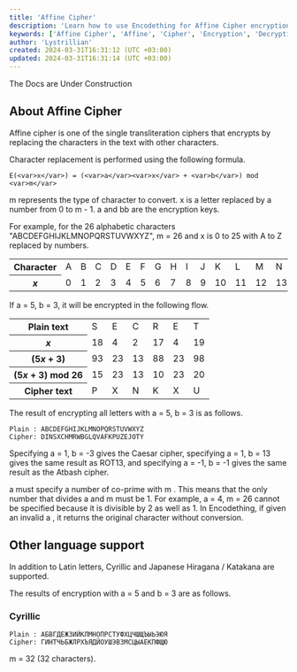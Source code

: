 ```yaml
---
title: 'Affine Cipher'
description: 'Learn how to use Encodething for Affine Cipher encryption and decryption'
keywords: ['Affine Cipher', 'Affine', 'Cipher', 'Encryption', 'Decryption', 'Encodething']
author: 'Lystrillian'
created: 2024-03-31T16:31:12 (UTC +03:00)
updated: 2024-03-31T16:31:14 (UTC +03:00)
---
```


<Callout type="warning">
  The Docs are Under Construction
</Callout>

## About Affine Cipher

Affine cipher is one of the single transliteration ciphers that encrypts by replacing the characters in the text with other characters.

Character replacement is performed using the following formula.

```
E(<var>x</var>) = (<var>a</var><var>x</var> + <var>b</var>) mod <var>m</var>
```

m represents the type of character to convert. x is a letter replaced by a number from 0 to m - 1. a and bb are the encryption keys.

For example, for the 26 alphabetic characters "ABCDEFGHIJKLMNOPQRSTUVWXYZ", m = 26 and x is 0 to 25 with A to Z replaced by numbers.

<table><tbody><tr><th>Character</th><td>A</td><td>B</td><td>C</td><td>D</td><td>E</td><td>F</td><td>G</td><td>H</td><td>I</td><td>J</td><td>K</td><td>L</td><td>M</td><td>N</td><td>O</td><td>P</td><td>Q</td><td>R</td><td>S</td><td>T</td><td>U</td><td>V</td><td>W</td><td>X</td><td>Y</td><td>Z</td></tr><tr><th><var>x</var></th><td>0</td><td>1</td><td>2</td><td>3</td><td>4</td><td>5</td><td>6</td><td>7</td><td>8</td><td>9</td><td>10</td><td>11</td><td>12</td><td>13</td><td>14</td><td>15</td><td>16</td><td>17</td><td>18</td><td>19</td><td>20</td><td>21</td><td>22</td><td>23</td><td>24</td><td>25</td></tr></tbody></table>

If a = 5, b = 3, it will be encrypted in the following flow.

<table><tbody><tr><th>Plain text</th><td>S</td><td>E</td><td>C</td><td>R</td><td>E</td><td>T</td></tr><tr><th><var>x</var></th><td>18</td><td>4</td><td>2</td><td>17</td><td>4</td><td>19</td></tr><tr><th>(5<var>x</var> + 3)</th><td>93</td><td>23</td><td>13</td><td>88</td><td>23</td><td>98</td></tr><tr><th>(5<var>x</var> + 3) mod 26</th><td>15</td><td>23</td><td>13</td><td>10</td><td>23</td><td>20</td></tr><tr><th>Cipher text</th><td>P</td><td>X</td><td>N</td><td>K</td><td>X</td><td>U</td></tr></tbody></table>

The result of encrypting all letters with a = 5, b = 3 is as follows.

```
Plain : ABCDEFGHIJKLMNOPQRSTUVWXYZ
Cipher: DINSXCHMRWBGLQVAFKPUZEJOTY
```

Specifying a = 1, b = -3 gives the Caesar cipher, specifying a = 1, b = 13 gives the same result as ROT13, and specifying a = -1, b = -1 gives the same result as the Atbash cipher.

a must specify a number of co-prime with m . This means that the only number that divides a and m must be 1. For example, a = 4, m = 26 cannot be specified because it is divisible by 2 as well as 1. In Encodething, if given an invalid a , it returns the original character without conversion.

## Other language support

In addition to Latin letters, Cyrillic and Japanese Hiragana / Katakana are supported.

The results of encryption with a = 5 and b = 3 are as follows.

### Cyrillic

```
Plain : АБВГДЕЖЗИЙКЛМНОПРСТУФХЦЧШЩЪЫЬЭЮЯ
Cipher: ГИНТЧЬБЖЛРХЪЯДЙОУШЭВЗМСЦЫАЕКПФЩЮ
```

m = 32 (32 characters).

